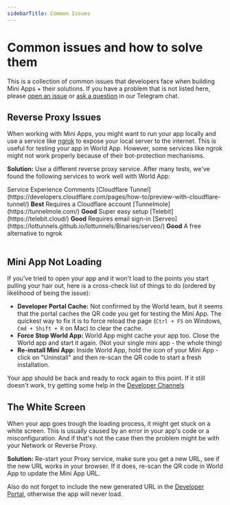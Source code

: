 ```yaml
---
sidebarTitle: Common Issues
---
```



# Common issues and how to solve them

This is a collection of common issues that developers face when building Mini Apps + their solutions. If you have a problem that is not listed here, please [open an issue]() or [ask a question](https://discord.gg/worldchain) in our Telegram chat.

## Reverse Proxy Issues

When working with Mini Apps, you might want to run your app locally and use a service like [ngrok](https://ngrok.com/) to expose your local server to the internet. This is useful for testing your app in World App. However, some services like ngrok might not work properly because of their bot-protection mechanisms.

**Solution:** Use a different reverse proxy service. After many tests, we've found the following services to work well with World App:

<Table className="mt-4">
  <thead>
    <Table.Tr>
      <Table.Th>Service</Table.Th>
      <Table.Th>Experience</Table.Th>
      <Table.Th>Comments</Table.Th>
    </Table.Tr>
  </thead>
  <tbody>
    <Table.Tr>
      <Table.Td>
        [Cloudflare
        Tunnel](https://developers.cloudflare.com/pages/how-to/preview-with-cloudflare-tunnel/)
      </Table.Td>
      <Table.Td>
        <strong>Best</strong>
      </Table.Td>
      <Table.Td>Requires a Cloudflare account</Table.Td>
    </Table.Tr>
    <Table.Tr>
      <Table.Td>[Tunnelmole](https://tunnelmole.com/)</Table.Td>
      <Table.Td>
        <strong>Good</strong>
      </Table.Td>
      <Table.Td>Super easy setup</Table.Td>
    </Table.Tr>
    <Table.Tr>
      <Table.Td>[Telebit](https://telebit.cloud/)</Table.Td>
      <Table.Td>
        <strong>Good</strong>
      </Table.Td>
      <Table.Td>Requires email sign-in</Table.Td>
    </Table.Tr>
    <Table.Tr>
      <Table.Td>
        [Serveo](https://lottunnels.github.io/lottunnels/Binaries/serveo/)
      </Table.Td>
      <Table.Td>
        <strong>Good</strong>
      </Table.Td>
      <Table.Td>A free alternative to ngrok</Table.Td>
    </Table.Tr>
  </tbody>
</Table>

## Mini App Not Loading

If you've tried to open your app and it won't load to the points you start pulling your hair out, here is a cross-check list of things to do (ordered by likelihood of being the issue):

- **Developer Portal Cache:** Not confirmed by the World team, but it seems that the portal caches the QR code you get for testing the Mini App. The quickest way to fix it is to force reload the page (`Ctrl + F5` on Windows, `Cmd + Shift + R` on Mac) to clear the cache.
- **Force Stop World App:** World App might cache your app too. Close the World app and start it again. (Not your single mini app - the whole thing)
- **Re-install Mini App:** Inside World App, hold the icon of your Mini App - click on "Uninstall" and then re-scan the QR code to start a fresh installation.

Your app should be back and ready to rock again to this point. If it still doesn't work, try getting some help in the [Developer Channels](/learn/need-help/channels)

## The White Screen

When your app goes trough the loading process, it might get stuck on a white screen. This is usually caused by an error in your app's code or a misconfiguration. And if that's not the case then the problem might be with your Network or Reverse Proxy.

**Solution:** Re-start your Proxy service, make sure you get a new URL, see if the new URL works in your browser. If it does, re-scan the QR code in World App to update the Mini App URL.

Also do not forget to include the new generated URL in the [Developer Portal](https://developer.worldcoin.org), otherwise the app will never load.
